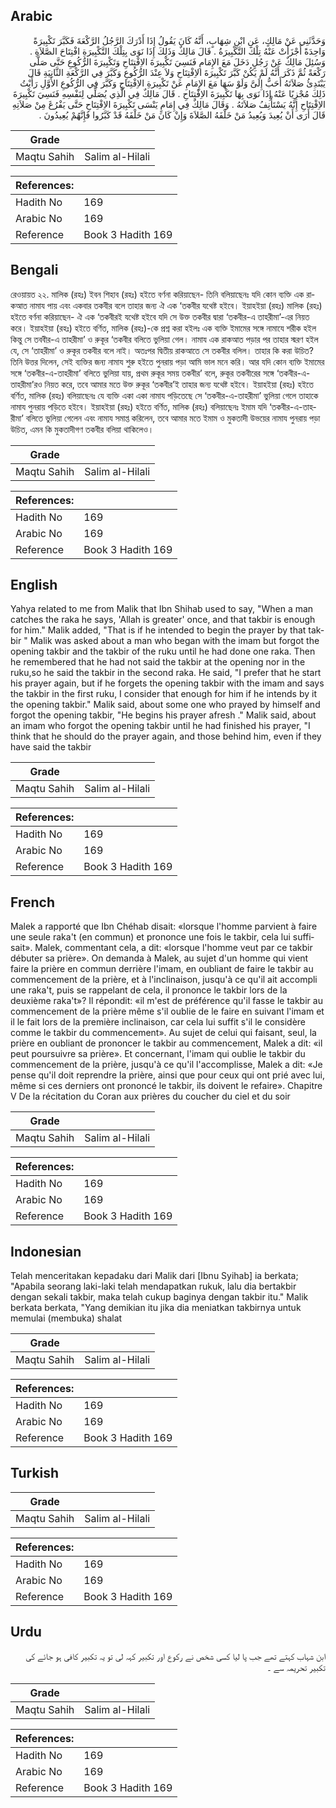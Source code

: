 ## Arabic

<div dir="rtl" lang="ar" style={{fontSize:'larger',backgroundColor:'#f8f9fa',padding:20}}>وَحَدَّثَنِي عَنْ مَالِكٍ، عَنِ ابْنِ شِهَابٍ، أَنَّهُ كَانَ يَقُولُ إِذَا أَدْرَكَ الرَّجُلُ الرَّكْعَةَ فَكَبَّرَ تَكْبِيرَةً وَاحِدَةً أَجْزَأَتْ عَنْهُ تِلْكَ التَّكْبِيرَةُ ‏.‏ قَالَ مَالِكٌ وَذَلِكَ إِذَا نَوَى بِتِلْكَ التَّكْبِيرَةِ افْتِتَاحَ الصَّلاَةِ ‏.‏ وَسُئِلَ مَالِكٌ عَنْ رَجُلٍ دَخَلَ مَعَ الإِمَامِ فَنَسِيَ تَكْبِيرَةَ الاِفْتِتَاحِ وَتَكْبِيرَةَ الرُّكُوعِ حَتَّى صَلَّى رَكْعَةً ثُمَّ ذَكَرَ أَنَّهُ لَمْ يَكُنْ كَبَّرَ تَكْبِيرَةَ الاِفْتِتَاحِ وَلاَ عِنْدَ الرُّكُوعِ وَكَبَّرَ فِي الرَّكْعَةِ الثَّانِيَةِ قَالَ يَبْتَدِئُ صَلاَتَهُ أَحَبُّ إِلَىَّ وَلَوْ سَهَا مَعَ الإِمَامِ عَنْ تَكْبِيرَةِ الاِفْتِتَاحِ وَكَبَّرَ فِي الرُّكُوعِ الأَوَّلِ رَأَيْتُ ذَلِكَ مُجْزِيًا عَنْهُ إِذَا نَوَى بِهَا تَكْبِيرَةَ الاِفْتِتَاحِ ‏.‏ قَالَ مَالِكٌ فِي الَّذِي يُصَلِّي لِنَفْسِهِ فَنَسِيَ تَكْبِيرَةَ الاِفْتِتَاحِ إِنَّهُ يَسْتَأْنِفُ صَلاَتَهُ ‏.‏ وَقَالَ مَالِكٌ فِي إِمَامٍ يَنْسَى تَكْبِيرَةَ الاِفْتِتَاحِ حَتَّى يَفْرُغَ مِنْ صَلاَتِهِ قَالَ أَرَى أَنْ يُعِيدَ وَيُعِيدُ مَنْ خَلْفَهُ الصَّلاَةَ وَإِنْ كَانَ مَنْ خَلْفَهُ قَدْ كَبَّرُوا فَإِنَّهُمْ يُعِيدُونَ ‏.‏</div><div style={{backgroundColor:'#f8f9fa',padding:20, marginBottom: 10}}><table>
      <thead>
        <tr>
          <th>Grade</th>
          <th></th>
        </tr>
      </thead>
      <tbody>
<tr><td>Maqtu Sahih</td><td>Salim al-Hilali</td></tr></tbody></table><table>
        <thead>
          <tr>
            <th>References:</th>
            <th></th>
          </tr>
        </thead>
        <tbody><tr><td>Hadith No</td><td>169</td></tr><tr><td>Arabic No</td><td>169</td></tr><tr><td>Reference</td><td>Book 3 Hadith 169</td></tr></tbody></table></div>

## Bengali

<div dir="ltr" lang="bn" style={{fontSize:'larger',backgroundColor:'#f8f9fa',padding:20}}>রেওয়ায়ত ২২. মালিক (রহঃ) ইবন শিহাব (রহঃ) হইতে বর্ণনা করিয়াছেন- তিনি বলিয়াছেনঃ যদি কোন ব্যক্তি এক রাকআত নামায পায় এবং একবার তকবীর বলে তাহার জন্য ঐ এক ‘তকবীর যথেষ্ট হইবে। ইয়াহইয়া (রহঃ) মালিক (রহঃ) হইতে বর্ণনা করিয়াছেন- ঐ এক ‘তকবীরই যথেষ্ট হইবে যদি সে উক্ত তকবীর দ্বারা ‘তকবীর-এ তাহরীমা’-এর নিয়ত করে। ইয়াহইয়া (রহঃ) হইতে বর্ণিত, মালিক (রহঃ)-কে প্রশ্ন করা হইলঃ এক ব্যক্তি ইমামের সঙ্গে নামাযে শরীক হইল কিন্তু সে তববীর-এ তাহরীমা’ ও রুকূর ‘তকবীর বলিতে ভুলিয়া গেল। নামায এক রাকআত পড়ার পর তাহার স্মরণ হইল যে, সে ‘তাহরীমা’ ও রুকূর তকবীর বলে নাই। অতঃপর দ্বিতীয় রাকআতে সে তকবীর বলিল। তাহার কি করা উচিত? তিনি উত্তর দিলেন, সেই ব্যক্তির জন্য নামায শুরু হইতে পুনরায় পড়া আমি ভাল মনে করি। আর যদি কোন ব্যক্তি ইমামের সঙ্গে ‘তকবীর-এ-তাহরীমা’ বলিতে ভুলিয়া যায়, প্রথম রুকূর সময় তকবীর’ বলে, রুকূর তকবীরের সঙ্গে ‘তকবীর-এ-তাহরীমা’রও নিয়ত করে, তবে আমার মতে উক্ত রুকূর ‘তকবীর’ই তাহার জন্য যথেষ্ট হইবে। ইয়াহইয়া (রহঃ) হইতে বর্ণিত, মালিক (রহঃ) বলিয়াছেনঃ যে ব্যক্তি একা একা নামায পড়িতেছে সে ‘তকবীর-এ-তাহরীমা’ ভুলিয়া গেলে তাহাকে নামায পুনরায় পড়িতে হইবে। ইয়াহইয়া (রহঃ) হইতে বর্ণিত, মালিক (রহঃ) বলিয়াছেনঃ ইমাম যদি ‘তকবীর-এ-তাহরীমা’ বলিতে ভুলিয়া গেলেন এবং নামায সমাপ্ত করিলেন, তবে আমার মতে ইমাম ও মুকতাদী উভয়ের নামায পুনরায় পড়া উচিত, এমন কি মুকতাদীগণ তকবীর বলিয়া থাকিলেও।</div><div style={{backgroundColor:'#f8f9fa',padding:20, marginBottom: 10}}><table>
      <thead>
        <tr>
          <th>Grade</th>
          <th></th>
        </tr>
      </thead>
      <tbody>
<tr><td>Maqtu Sahih</td><td>Salim al-Hilali</td></tr></tbody></table><table>
        <thead>
          <tr>
            <th>References:</th>
            <th></th>
          </tr>
        </thead>
        <tbody><tr><td>Hadith No</td><td>169</td></tr><tr><td>Arabic No</td><td>169</td></tr><tr><td>Reference</td><td>Book 3 Hadith 169</td></tr></tbody></table></div>

## English

<div dir="ltr" lang="en" style={{fontSize:'larger',backgroundColor:'#f8f9fa',padding:20}}>Yahya related to me from Malik that Ibn Shihab used to say, "When a man catches the raka he says, 'Allah is greater' once, and that takbir is enough for him." Malik added, "That is if he intended to begin the prayer by that takbir " Malik was asked about a man who began with the imam but forgot the opening takbir and the takbir of the ruku until he had done one raka. Then he remembered that he had not said the takbir at the opening nor in the ruku,so he said the takbir in the second raka. He said, "I prefer that he start his prayer again, but if he forgets the opening takbir with the imam and says the takbir in the first ruku, I consider that enough for him if he intends by it the opening takbir." Malik said, about some one who prayed by himself and forgot the opening takbir, "He begins his prayer afresh ." Malik said, about an imam who forgot the opening takbir until he had finished his prayer, "I think that he should do the prayer again, and those behind him, even if they have said the takbir</div><div style={{backgroundColor:'#f8f9fa',padding:20, marginBottom: 10}}><table>
      <thead>
        <tr>
          <th>Grade</th>
          <th></th>
        </tr>
      </thead>
      <tbody>
<tr><td>Maqtu Sahih</td><td>Salim al-Hilali</td></tr></tbody></table><table>
        <thead>
          <tr>
            <th>References:</th>
            <th></th>
          </tr>
        </thead>
        <tbody><tr><td>Hadith No</td><td>169</td></tr><tr><td>Arabic No</td><td>169</td></tr><tr><td>Reference</td><td>Book 3 Hadith 169</td></tr></tbody></table></div>

## French

<div dir="ltr" lang="fr" style={{fontSize:'larger',backgroundColor:'#f8f9fa',padding:20}}>Malek a rapporté que Ibn Chéhab disait: «lorsque l'homme parvient à faire une seule raka't (en commun) et prononce une fois le takbir, cela lui suffisait». Malek, commentant cela, a dit: «lorsque l'homme veut par ce takbir débuter sa prière». On demanda à Malek, au sujet d'un homme qui vient faire la prière en commun derrière l'imam, en oubliant de faire le takbir au commencement de la prière, et à l'inclinaison, jusqu'à ce qu'il ait accompli une raka't, puis se rappelant de cela, il prononce le takbir lors de la deuxième raka't»? Il répondit: «il m'est de préférence qu'il fasse le takbir au commencement de la prière même s'il oublie de le faire en suivant l'imam et il le fait lors de la première inclinaison, car cela lui suffit s'il le considère comme le takbir du commencement». Au sujet de celui qui faisant, seul, la prière en oubliant de prononcer le takbir au commencement, Malek a dit: «il peut poursuivre sa prière». Et concernant, l'imam qui oublie le takbir du commencement de la prière, jusqu'à ce qu'il l'accomplisse, Malek a dit: «Je pense qu'il doit reprendre la prière, ainsi que pour ceux qui ont prié avec lui, même si ces derniers ont prononcé le takbir, ils doivent le refaire». Chapitre V De la récitation du Coran aux prières du coucher du ciel et du soir</div><div style={{backgroundColor:'#f8f9fa',padding:20, marginBottom: 10}}><table>
      <thead>
        <tr>
          <th>Grade</th>
          <th></th>
        </tr>
      </thead>
      <tbody>
<tr><td>Maqtu Sahih</td><td>Salim al-Hilali</td></tr></tbody></table><table>
        <thead>
          <tr>
            <th>References:</th>
            <th></th>
          </tr>
        </thead>
        <tbody><tr><td>Hadith No</td><td>169</td></tr><tr><td>Arabic No</td><td>169</td></tr><tr><td>Reference</td><td>Book 3 Hadith 169</td></tr></tbody></table></div>

## Indonesian

<div dir="ltr" lang="id" style={{fontSize:'larger',backgroundColor:'#f8f9fa',padding:20}}>Telah menceritakan kepadaku dari Malik dari [Ibnu Syihab] ia berkata; "Apabila seorang laki-laki telah mendapatkan rukuk, lalu dia bertakbir dengan sekali takbir, maka telah cukup baginya dengan takbir itu." Malik berkata berkata, "Yang demikian itu jika dia meniatkan takbirnya untuk memulai (membuka) shalat</div><div style={{backgroundColor:'#f8f9fa',padding:20, marginBottom: 10}}><table>
      <thead>
        <tr>
          <th>Grade</th>
          <th></th>
        </tr>
      </thead>
      <tbody>
<tr><td>Maqtu Sahih</td><td>Salim al-Hilali</td></tr></tbody></table><table>
        <thead>
          <tr>
            <th>References:</th>
            <th></th>
          </tr>
        </thead>
        <tbody><tr><td>Hadith No</td><td>169</td></tr><tr><td>Arabic No</td><td>169</td></tr><tr><td>Reference</td><td>Book 3 Hadith 169</td></tr></tbody></table></div>

## Turkish

<div dir="ltr" lang="tr" style={{fontSize:'larger',backgroundColor:'#f8f9fa',padding:20}}></div><div style={{backgroundColor:'#f8f9fa',padding:20, marginBottom: 10}}><table>
      <thead>
        <tr>
          <th>Grade</th>
          <th></th>
        </tr>
      </thead>
      <tbody>
<tr><td>Maqtu Sahih</td><td>Salim al-Hilali</td></tr></tbody></table><table>
        <thead>
          <tr>
            <th>References:</th>
            <th></th>
          </tr>
        </thead>
        <tbody><tr><td>Hadith No</td><td>169</td></tr><tr><td>Arabic No</td><td>169</td></tr><tr><td>Reference</td><td>Book 3 Hadith 169</td></tr></tbody></table></div>

## Urdu

<div dir="rtl" lang="ur" style={{fontSize:'larger',backgroundColor:'#f8f9fa',padding:20}}>ابن شہاب کہتے تھے جب پا لیا کسی شخص نے رکوع اور تکبیر کہہ لی تو یہ تکبیر کافی ہو جائے کی تکبیر تحریمہ سے ۔</div><div style={{backgroundColor:'#f8f9fa',padding:20, marginBottom: 10}}><table>
      <thead>
        <tr>
          <th>Grade</th>
          <th></th>
        </tr>
      </thead>
      <tbody>
<tr><td>Maqtu Sahih</td><td>Salim al-Hilali</td></tr></tbody></table><table>
        <thead>
          <tr>
            <th>References:</th>
            <th></th>
          </tr>
        </thead>
        <tbody><tr><td>Hadith No</td><td>169</td></tr><tr><td>Arabic No</td><td>169</td></tr><tr><td>Reference</td><td>Book 3 Hadith 169</td></tr></tbody></table></div>